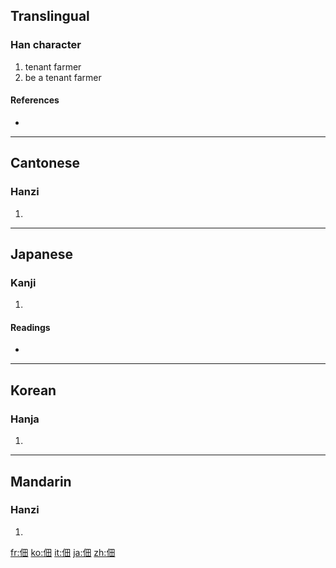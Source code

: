 ==Translingual==

===Han character===
{{Han char|rn=9|rad=人|as=05|sn=7|four=2620<sub>0</sub>|canj=人田 (OW)}}

# tenant farmer
# be a tenant farmer

====References====
* {{Han ref|kx=0097.180|dkj=00492|dj=0206.060|hdz=10133.030|uh=4F43|ud=20291|bh=A6FA|bd=42746}}

----

==Cantonese==

===Hanzi===
{{yue-hanzi|jyut=|y=din6, tin4}}

# {{defn|Cantonese|sort=人05}}

----

==Japanese==

===Kanji===
{{ja-kanji|grade=|rs=人05}}

# {{defn|Japanese|sort=人05}}

====Readings====
* {{ja-readings|on=[[てん]] (ten), [[でん]] (den)|kun=[[つくだ]] (tsukuda)}}

----

==Korean==

===Hanja===
{{ko-hanja|hangeul=전|rv=jeon|mr=chŏn}}

# {{defn|Korean|sort=人05}}

----

==Mandarin==

===Hanzi===
{{cmn-hanzi|pin=[[diàn]] ([[dian4]])|wg=tien<sup>4</sup>}}

# {{defn|Mandarin|sort=人05}}

[[fr:佃]]
[[ko:佃]]
[[it:佃]]
[[ja:佃]]
[[zh:佃]]